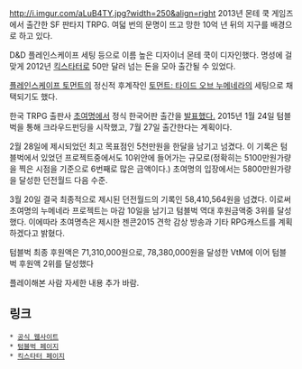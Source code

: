 http://i.imgur.com/aLuB4TY.jpg?width=250&align=right 2013년 몬테 쿡 게임즈에서 출간한 SF 판타지 TRPG. 여덟 번의 문명이 뜨고 망한 10억 년 뒤의 지구를 배경으로 하고 있다.

D&D 플레인스케이프 세팅 등으로 이름 높은 디자이너 몬테 쿡이 디자인했다. 명성에 걸맞게 2012년 [[킥스타터]]로 50만 달러 넘는 돈을 모아 출간될 수 있었다.

[[플레인스케이프 토먼트]]의 정신적 후계작인 [[토먼트: 타이드 오브 누메네라]]의 세팅으로 채택되기도 했다.

한국 TRPG 출판사 [[초여명]]에서 정식 한국어판 출간을 [http://cympub.kr/archives/280 발표했다.] 2015년 1월 24일 텀블벅을 통해 크라우드펀딩을 시작했고, 7월 27일 출간한다는 계획이다. 

2월 28일에 제시되었던 최고 목표점인 5천만원을 한달을 남기고 넘겼다. 이 기록은 텀블벅에서 있었던 프로젝트중에서도 10위안에 들어가는 규모로(정확히는 5100만원가량을 찍은 시점을 기준으로 6번째로 많은 금액이다.) 초여명의 입장에서는 5800만원가량을 달성한 던전월드 다음 수준. 

3월 20일 결국 최종적으로 제시된 던전월드의 기록인 58,410,564원을 넘겼다. 이로써 초여명의 누메네라 프로젝트는 마감 10일을 남기고 텀블벅 역대 후원금액중 3위를 달성했다. 이에따라 초여명측은 제시한 젠콘2015 견학 감상 방송과 기타 RPG캐스트를 계획하겠다고 밝혔다.

텀블벅 최종 후원액은 71,310,000원으로, 78,380,000원을 달성한 VtM에 이어 텀블벅 후원액 2위를 달성했다

플레이해본 사람 자세한 내용 추가 바람.

== 링크 ==
 * [http://numenera.com/ 공식 웹사이트]
 * [https://tumblbug.com/numenera/ 텀블벅 페이지]
 * [https://www.kickstarter.com/projects/1433901524/numenera-a-new-roleplaying-game-from-monte-cook 킥스타터 페이지]


